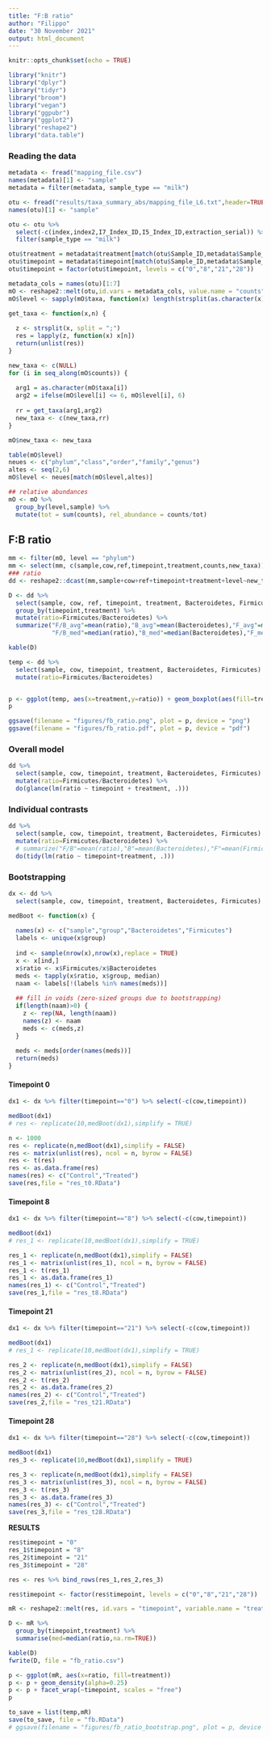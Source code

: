 ```yaml
---
title: "F:B ratio"
author: "Filippo"
date: "30 November 2021"
output: html_document
---
```


```r
knitr::opts_chunk$set(echo = TRUE)

library("knitr")
library("dplyr")
library("tidyr")
library("broom")
library("vegan")
library("ggpubr")
library("ggplot2")
library("reshape2")
library("data.table")
```

### Reading the data

```r
metadata <- fread("mapping_file.csv")
names(metadata)[1] <- "sample"
metadata = filter(metadata, sample_type == "milk")
```

```r
otu <- fread("results/taxa_summary_abs/mapping_file_L6.txt",header=TRUE)
names(otu)[1] <- "sample"

otu <- otu %>%
  select(-c(index,index2,I7_Index_ID,I5_Index_ID,extraction_serial)) %>%
  filter(sample_type == "milk")

otu$treatment = metadata$treatment[match(otu$Sample_ID,metadata$Sample_ID)]
otu$timepoint = metadata$timepoint[match(otu$Sample_ID,metadata$Sample_ID)]
otu$timepoint = factor(otu$timepoint, levels = c("0","8","21","28"))
```

```r
metadata_cols = names(otu)[1:7]
mO <- reshape2::melt(otu,id.vars = metadata_cols, value.name = "counts", variable.name = "taxa")
mO$level <- sapply(mO$taxa, function(x) length(strsplit(as.character(x),";")[[1]]) ) 

get_taxa <- function(x,n) {
  
  z <- strsplit(x, split = ";")
  res = lapply(z, function(x) x[n])
  return(unlist(res))
}

new_taxa <- c(NULL)
for (i in seq_along(mO$counts)) {
  
  arg1 = as.character(mO$taxa[i])
  arg2 = ifelse(mO$level[i] <= 6, mO$level[i], 6)
  
  rr = get_taxa(arg1,arg2)
  new_taxa <- c(new_taxa,rr)
}

mO$new_taxa <- new_taxa

table(mO$level)
neues <- c("phylum","class","order","family","genus")
altes <- seq(2,6)
mO$level <- neues[match(mO$level,altes)]

## relative abundances
mO <- mO %>%
  group_by(level,sample) %>%
  mutate(tot = sum(counts), rel_abundance = counts/tot)
```


## F:B ratio

```r
mm <- filter(mO, level == "phylum")
mm <- select(mm, c(sample,cow,ref,timepoint,treatment,counts,new_taxa))
### ratio
dd <- reshape2::dcast(mm,sample+cow+ref+timepoint+treatment+level~new_taxa, value.var = "counts")

D <- dd %>%
  select(sample, cow, ref, timepoint, treatment, Bacteroidetes, Firmicutes) %>%
  group_by(timepoint,treatment) %>%
  mutate(ratio=Firmicutes/Bacteroidetes) %>%
  summarize("F/B_avg"=mean(ratio),"B_avg"=mean(Bacteroidetes),"F_avg"=mean(Firmicutes),
            "F/B_med"=median(ratio),"B_med"=median(Bacteroidetes),"F_med"=median(Firmicutes))

kable(D)
```

```r
temp <- dd %>%
  select(sample, cow, timepoint, treatment, Bacteroidetes, Firmicutes) %>%
  mutate(ratio=Firmicutes/Bacteroidetes) 


p <- ggplot(temp, aes(x=treatment,y=ratio)) + geom_boxplot(aes(fill=treatment)) + facet_grid(~timepoint, scales = "free", space = "free")
p

ggsave(filename = "figures/fb_ratio.png", plot = p, device = "png")
ggsave(filename = "figures/fb_ratio.pdf", plot = p, device = "pdf")
```

### Overall model

```r
dd %>%
  select(sample, cow, timepoint, treatment, Bacteroidetes, Firmicutes) %>%
  mutate(ratio=Firmicutes/Bacteroidetes) %>%
  do(glance(lm(ratio ~ timepoint + treatment, .)))
```

### Individual contrasts

```r
dd %>%
  select(sample, cow, timepoint, treatment, Bacteroidetes, Firmicutes) %>%
  mutate(ratio=Firmicutes/Bacteroidetes) %>%
  # summarize("F/B"=mean(ratio),"B"=mean(Bacteroidetes),"F"=mean(Firmicutes)) %>%
  do(tidy(lm(ratio ~ timepoint+treatment, .)))
```

### Bootstrapping

```r
dx <- dd %>% 
  select(sample, cow, timepoint, treatment, Bacteroidetes, Firmicutes)

medBoot <- function(x) {
  
  names(x) <- c("sample","group","Bacteroidetes","Firmicutes")
  labels <- unique(x$group)
  
  ind <- sample(nrow(x),nrow(x),replace = TRUE)
  x <- x[ind,]
  x$ratio <- x$Firmicutes/x$Bacteroidetes
  meds <- tapply(x$ratio, x$group, median)
  naam <- labels[!(labels %in% names(meds))]
  
  ## fill in voids (zero-sized groups due to bootstrapping)
  if(length(naam)>0) {
    z <- rep(NA, length(naam))
    names(z) <- naam
    meds <- c(meds,z)
  }
  
  meds <- meds[order(names(meds))]
  return(meds)
}
```

#### Timepoint 0

```r
dx1 <- dx %>% filter(timepoint=="0") %>% select(-c(cow,timepoint))

medBoot(dx1)
# res <- replicate(10,medBoot(dx1),simplify = TRUE)

n <- 1000
res <- replicate(n,medBoot(dx1),simplify = FALSE)
res <- matrix(unlist(res), ncol = n, byrow = FALSE)
res <- t(res)
res <- as.data.frame(res)
names(res) <- c("Control","Treated")
save(res,file = "res_t0.RData")
```

#### Timepoint 8

```r
dx1 <- dx %>% filter(timepoint=="8") %>% select(-c(cow,timepoint))

medBoot(dx1)
# res_1 <- replicate(10,medBoot(dx1),simplify = TRUE)

res_1 <- replicate(n,medBoot(dx1),simplify = FALSE)
res_1 <- matrix(unlist(res_1), ncol = n, byrow = FALSE)
res_1 <- t(res_1)
res_1 <- as.data.frame(res_1)
names(res_1) <- c("Control","Treated")
save(res_1,file = "res_t8.RData")
```

#### Timepoint 21

```r
dx1 <- dx %>% filter(timepoint=="21") %>% select(-c(cow,timepoint))

medBoot(dx1)
# res_1 <- replicate(10,medBoot(dx1),simplify = TRUE)

res_2 <- replicate(n,medBoot(dx1),simplify = FALSE)
res_2 <- matrix(unlist(res_2), ncol = n, byrow = FALSE)
res_2 <- t(res_2)
res_2 <- as.data.frame(res_2)
names(res_2) <- c("Control","Treated")
save(res_2,file = "res_t21.RData")
```
#### Timepoint 28

```r
dx1 <- dx %>% filter(timepoint=="28") %>% select(-c(cow,timepoint))

medBoot(dx1)
res_3 <- replicate(10,medBoot(dx1),simplify = TRUE)

res_3 <- replicate(n,medBoot(dx1),simplify = FALSE)
res_3 <- matrix(unlist(res_3), ncol = n, byrow = FALSE)
res_3 <- t(res_3)
res_3 <- as.data.frame(res_3)
names(res_3) <- c("Control","Treated")
save(res_3,file = "res_t28.RData")
```

**RESULTS**

```r
res$timepoint = "0"
res_1$timepoint = "8"
res_2$timepoint = "21"
res_3$timepoint = "28"

res <- res %>% bind_rows(res_1,res_2,res_3)

res$timepoint <- factor(res$timepoint, levels = c("0","8","21","28"))

mR <- reshape2::melt(res, id.vars = "timepoint", variable.name = "treatment", value.name = "ratio")

D <- mR %>%
  group_by(timepoint,treatment) %>%
  summarise(med=median(ratio,na.rm=TRUE))

kable(D)
fwrite(D, file = "fb_ratio.csv")
```

```r
p <- ggplot(mR, aes(x=ratio, fill=treatment))
p <- p + geom_density(alpha=0.25)
p <- p + facet_wrap(~timepoint, scales = "free")
p

to_save = list(temp,mR)
save(to_save, file = "fb.RData")
# ggsave(filename = "figures/fb_ratio_bootstrap.png", plot = p, device = "png")
```


